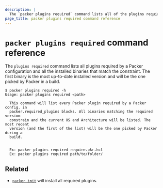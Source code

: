 ```yaml
---
description: |
  The `packer plugins required` command lists all of the plugins required by a Packer configuration and any installed binaries that satisfy the requirements.
page_title: packer plugins required command reference
---
```


# `packer plugins required` command reference

The `plugins required` command lists all plugins required by a Packer configuration and
all the installed binaries that match the constraint. The first binary 
is the most up-to-date installed version and will be  the one picked by Packer in a build.

```shell-session
$ packer plugins required -h
Usage: packer plugins required <path>

  This command will list every Packer plugin required by a Packer config, in
  packer.required_plugins blocks. All binaries matching the required version
  constrain and the current OS and Architecture will be listed. The most recent
  version (and the first of the list) will be the one picked by Packer during a
  build.


  Ex: packer plugins required require.pkr.hcl
  Ex: packer plugins required path/to/folder/
```

## Related

- [`packer init`](/packer/docs/commands/init) will install all required plugins.